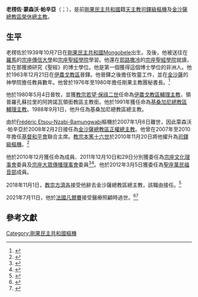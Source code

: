 '''老楞佐·蒙森沃·帕辛亞'''（{{lang-fr|Laurent Monsengwo Pasinya}}；{{bd|1939年|10月7日|2021年|7月11日|catIdx=Pasinya}}），是前[[剛果民主共和國|剛果民主共和國]]籍[[天主教|天主教]][[樞機|司鐸級樞機]]及[[天主教金沙薩總教區|金沙薩總教區榮休總主教]]。
{{Infobox Christian leader
| type             = cardinal
| honorific-prefix =
| name             = 老楞佐·蒙森沃·帕辛亞<br />Laurent Monsengwo Pasinya
| honorific-suffix = 
| title            = [[天主教金沙薩總教區|天主教金沙薩總教區榮休總主教]]  
| image            = Laurent Monsengwo Pasinya.jpg
| image_size       = 250px
| caption          = 
| province         = 
| diocese          = 
| archdiocese      = 金沙薩
| appointed        = 2007年12月6日
| enthroned        = 2008年2月2日
| ended            = 2018年11月1日
| predecessor      = [[Frédéric_Etsou-Nzabi-Bamungwabi|Frédéric Etsou-Nzabi-Bamungwabi]]樞機
| successor        = {{link-en|弗里多蘭·昂邦戈·貝桑居|Fridolin Ambongo Besungu}}
| other_post       = Cardinal-Priest of S. Maria "Regina Pacis" in Ostia mare
| ordination       = 1963年12月21日
| ordained_by      = {{link-en|額我略·伯多祿·亞加吉昂|Gregorio Pietro Agagianian|額我略·伯多祿十五世·亞加吉昂}}
| consecration     = 1980年5月4日
| consecrated_by   = [[教宗若望·保祿二世|教宗若望·保祿二世]]
| cardinal         = 2010年11月20日
| rank             =  [[樞機|司鐸級樞機]]
| created_cardinal_by = [[教宗本篤十六世|教宗本篤十六世]]
| previous_post    = {{unbulleted list|[[天主教伊農戈教區|伊農戈教區輔理主教]]（1980年－1981年）|領銜普羅孔蘇拉里的阿誇諾瓦教區主教（1980年－1988年）|[[天主教基桑加尼總教區|基桑加尼總教區輔理主教]]（1981年－1988年）|基桑加尼總教區主教（1988年－2007年）}}
| birth_name       =  Laurent Monsengwo Pasinya
| birth_date       = {{birth date|df=|1939|10|7}}
| birth_place      = [[比屬剛果|比屬剛果]]蒙戈貝勒
| death_date       = {{death date and age|2021|7|11|1939|10|7}}
| death_place      = [[法國|法國]][[伊夫林省|伊夫林省]][[凡爾賽|凡爾賽]]
| buried           = 
| nationality      = {{DRC}}
| religion         = [[羅馬天主教|羅馬天主教]]
| residence        =
| parents          = 
| alma_mater       = 
| motto            = 信守真理（{{lang|la|In fide veritatis}}）
| signature        = 
| coat_of_arms     = Coat of arms of Laurent Monsengwo Pasinya.svg
}}

==生平==
老楞佐於1939年10月7日在[[剛果民主共和國|剛果民主共和國]][[Mongobele|Mongobele]]出生。及後，他被送往在[[羅馬|羅馬]]的[[宗座傳信大學|宗座傳信大學]]和[[宗座聖經學院|宗座聖經學院]]學習。他還在[[耶路撒冷|耶路撒冷]]的[[宗座聖經學院|宗座聖經學院]]就讀，並在那{{裡}}獲頒研究《聖經》的博士學位。他是第一個獲得這個博士學位的非洲人。他於1963年12月21日在[[天主教伊農戈教區|伊農戈教區]]晉鐸。他晉鐸之後擔任牧靈工作，並在[[金沙薩|金沙薩]]的神學院擔任教員數年。他曾於1976年至1980年擔任剛果主教團秘書長。<ref>{{cite web |url=http://www2.fiu.edu/~mirandas/bios2010.htm#Monsengwo |title=神聖羅馬教會的主教 |publisher=.fiu.edu |date= |accessdate=2012-01-07 |archive-date=2017-05-27 |archive-url=https://archive.today/20170527142022/http://www2.fiu.edu/~mirandas/bios2010.htm%23Sarah#Monsengwo |dead-url=no }}</ref>

他於1980年5月4日晉牧，並獲[[教宗若望·保祿二世|教宗若望·保祿二世]]任命為[[天主教伊農戈教區|伊農戈教區輔理主教]]，領普羅孔蘇拉里的阿誇諾瓦領銜教區主教銜。他於1991年獲任命為[[天主教基桑加尼總教區|基桑加尼總教區輔理主教]]。1988年9月1日，他升任為基桑加尼總教區總主教。

由於[[Frédéric_Etsou-Nzabi-Bamungwabi|Frédéric Etsou-Nzabi-Bamungwabi]]樞機於2007年1月6日離世，因此蒙森沃·帕辛亞於2008年2月2日接任為[[天主教金沙薩總教區|金沙薩總教區正權總主教]]。他曾在2007年至2010年擔任[[基督和平會|基督和平會]]聯合主席。[[教宗本篤十六世|教宗本篤十六世]]於2010年11月20日將他擢升為[[樞機|司鐸級樞機]]。<ref>{{cite news |title=Unbendable |url=http://www.economist.com/node/17306096?story_id=17306096&fsrc=rss |work=[[經濟學人|經濟學人]] |date=2010-10-21 |accessdate=2010-10-30 |archive-date=2017-01-16 |archive-url=https://web.archive.org/web/20170116172019/http://www.economist.com/node/17306096?story_id=17306096&fsrc=rss |dead-url=no }}</ref>

他於2010年12月獲任命為{{link-en|教育部 (聖座)|Congregation for Catholic Education|聖座教育部}}成員、2011年12月10日和29日分別獲委任為[[宗座文化理事會|宗座文化理事會]]委員及[[宗座大眾傳播理事會|宗座大眾傳播理事會]]委員<ref>{{cite web|url=http://press.catholica.va/news_services/bulletin/news/28516.php?index=28516&lang=en |title=Nomina Di Membri Del Pontificio Consiglio Della Cultura |publisher=Press.catholica.va |date= |accessdate=2012-01-07 |deadurl=yes |archiveurl=https://web.archive.org/web/20121107142020/http://press.catholica.va/news_services/bulletin/news/28516.php?index=28516&lang=en |archivedate=2012-11-07 }}</ref><ref>{{cite web|url=http://press.catholica.va/news_services/bulletin/news/28604.php?index=28604&lang=en |title=Nomina Di Membri Del Pontificio Consiglio Delle Comunicazioni Sociali |publisher=Press.catholica.va |date=2011-12-29 |accessdate=2012-01-07 |deadurl=yes |archiveurl=https://web.archive.org/web/20120602174853/http://press.catholica.va/news_services/bulletin/news/28604.php?index=28604&lang=en |archivedate=2012-06-02 }}</ref>。他於2012年3月5日獲委任為[[萬民福音部|聖座萬民福音部]]成員。

2018年11月1日，[[教宗方濟各|教宗方濟各]]接受他辭去金沙薩總教區總主教，該職由{{link-en|弗里多蘭·昂邦戈·貝桑居|Fridolin Ambongo Besungu}}接任。<ref>{{cite press release |title=Resignations and Appointments, 01.11.2018 |url=https://press.vatican.va/content/salastampa/en/bollettino/pubblico/2018/11/01/181101c.html |publisher=Holy See Press Office |accessdate=2019-07-17 |archiveurl=https://web.archive.org/web/20190717061440/https://press.vatican.va/content/salastampa/en/bollettino/pubblico/2018/11/01/181101c.html |archivedate=2019-07-17 |language=en |date=2018-11-01}}</ref>

2021年7月11日，他於[[法國|法國]][[凡爾賽|凡爾賽]]接受醫療照顧時過世。<ref>{{Cite web |url=https://www.dw.com/fr/cardinal-laurent-monsengwo-pasinya-mort-paris-rdc-kinshasa-eglise/a-58231408 |title=Le cardinal Laurent Monsengwo Pasinya est mort ce dimanche |trans-title=Cardinal Laurent Monsengwo Pasinya died this Sunday |date=11 July 2021 |website=[[Deutsche_Welle|Deutsche Welle]] |first=Carole |last=Assignon |language=fr |access-date=2021-07-12 |archive-date=2022-03-07 |archive-url=https://web.archive.org/web/20220307140745/https://www.dw.com/fr/cardinal-laurent-monsengwo-pasinya-mort-paris-rdc-kinshasa-eglise/a-58231408 |dead-url=no }}</ref><ref>{{Cite web |url=https://www.la-croix.com/Religion/Grande-figure-lEglise-congolaise-cardinal-Monsengwo-mort-2021-07-11-1201165838 |title=Grande figure de l’Église congolaise, le cardinal Monsengwo est mort |language=fr |trans-title=Great figure of the Congolese Church, Cardinal Monsengwo is dead |date=11 July 2021 |first=Xavier |last=Le Normand |work=[[La_Croix|La Croix]] |access-date=2021-07-12 |archive-date=2022-01-02 |archive-url=https://web.archive.org/web/20220102145245/https://www.la-croix.com/Religion/Grande-figure-lEglise-congolaise-cardinal-Monsengwo-mort-2021-07-11-1201165838 |dead-url=no }}</ref>

==參考文獻==
{{reflist}}

{{樞機團}}
[[Category:剛果民主共和國樞機|Category:剛果民主共和國樞機]]